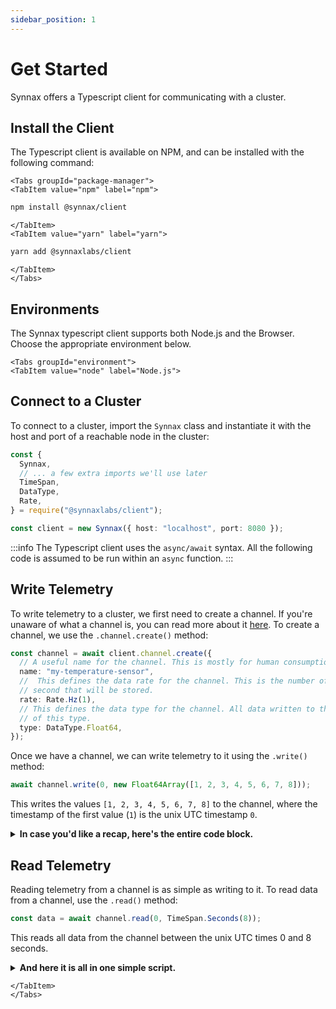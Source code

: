 ```yaml
---
sidebar_position: 1
---
```



# Get Started

Synnax offers a Typescript client for communicating with a cluster.

## Install the Client

The Typescript client is available on NPM, and can be installed with the following command:

```mdx-code-block
<Tabs groupId="package-manager">
<TabItem value="npm" label="npm">
```

```bash
npm install @synnax/client
```

```mdx-code-block
</TabItem>
<TabItem value="yarn" label="yarn">
```

```bash
yarn add @synnaxlabs/client
```

```mdx-code-block
</TabItem>
</Tabs>
```

## Environments

The Synnax typescript client supports both Node.js and the Browser. Choose the
appropriate environment below.

```mdx-code-block
<Tabs groupId="environment">
<TabItem value="node" label="Node.js">
```

## Connect to a Cluster

To connect to a cluster, import the `Synnax` class and instantiate it with the host and
port of a reachable node in the cluster:

```ts
const {
  Synnax,
  // ... a few extra imports we'll use later
  TimeSpan,
  DataType,
  Rate,
} = require("@synnaxlabs/client");

const client = new Synnax({ host: "localhost", port: 8080 });
```

:::info
The Typescript client uses the `async/await` syntax. All the following code is assumed
to be run within an `async` function.
:::

## Write Telemetry

To write telemetry to a cluster, we first need to create a channel. If you're unaware
of what a channel is, you can read more about it [here](/concepts#channel). To create a
channel, we use the `.channel.create()` method:

```ts
const channel = await client.channel.create({
  // A useful name for the channel. This is mostly for human consumption.
  name: "my-temperature-sensor",
  //  This defines the data rate for the channel. This is the number of samples per
  // second that will be stored.
  rate: Rate.Hz(1),
  // This defines the data type for the channel. All data written to the channel must be
  // of this type.
  type: DataType.Float64,
});
```

Once we have a channel, we can write telemetry to it using the `.write()` method:

```ts
await channel.write(0, new Float64Array([1, 2, 3, 4, 5, 6, 7, 8]));
```

This writes the values `[1, 2, 3, 4, 5, 6, 7, 8]` to the channel, where the timestamp of the
first value (`1`) is the unix UTC timestamp `0`.

<details>
<summary> <strong> In case you'd like a recap, here's the entire code block.</strong></summary>

```ts
const { Synnax, TimeSpan, DataType, Rate } = require("@synnaxlabs/client");

const client = new Synnax({ host: "localhost", port: 8080 });

async function main() {
  const channel = await client.channel.create({
    name: "my-temperature-sensor",
    rate: Rate.Hz(1),
    type: DataType.Float64,
  });

  await channel.write(0, new Float64Array([1, 2, 3, 4, 5, 6, 7, 8]));
}
main();
```

This code is complete, and should run as is.

</details>

## Read Telemetry

Reading telemetry from a channel is as simple as writing to it. To read data from a channel,
use the `.read()` method:

```ts
const data = await channel.read(0, TimeSpan.Seconds(8));
```

This reads all data from the channel between the unix UTC times 0 and 8 seconds.

<details>
<summary><strong>And here it is all in one simple script.</strong></summary>

```ts
const { Synnax, TimeSpan, DataType, Rate } = require("@synnaxlabs/client");

const client = new Synnax({ host: "localhost", port: 8080 });

async function main() {
  const channel = await client.channel.create({
    name: "my-temperature-sensor",
    rate: Rate.Hz(1),
    type: DataType.Float64,
  });

  await channel.write(0, new Float64Array([1, 2, 3, 4, 5, 6, 7, 8]));

  const data = await channel.read(0, TimeSpan.Seconds(8));
}
```

This code is complete, and should run as is.

</details>

```mdx-code-block
</TabItem>
</Tabs>
```
